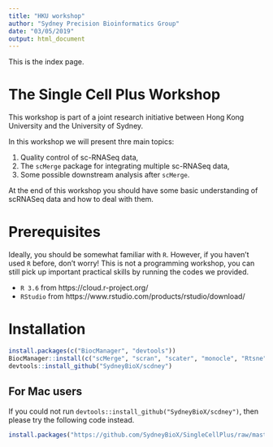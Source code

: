 ```yaml
---
title: "HKU workshop"
author: "Sydney Precision Bioinformatics Group"
date: "03/05/2019"
output: html_document
---
```


This is the index page. 


# The Single Cell Plus Workshop

This workshop is part of a joint research initiative between Hong Kong University and the University of Sydney. 


In this workshop we will present thre main topics: 

  1. Quality control of sc-RNASeq data,
  1. The `scMerge` package for integrating multiple sc-RNASeq data, 
  1. Some possible downstream analysis after `scMerge`. 


At the end of this workshop you should have some basic understanding of scRNASeq data and how to deal with them. 


# Prerequisites

Ideally, you should be somewhat familiar with `R`. However, if you haven't used `R` before, don't worry! This is not a programming workshop, you can still pick up important practical skills by running the codes we provided. 

  + `R 3.6` from https://cloud.r-project.org/ 
  + `RStudio` from https://www.rstudio.com/products/rstudio/download/
  

# Installation 

```r
install.packages(c("BiocManager", "devtools"))
BiocManager::install(c("scMerge", "scran", "scater", "monocle", "Rtsne", "DropletUtils"))
devtools::install_github("SydneyBioX/scdney")
```

## For Mac users

If you could not run `devtools::install_github("SydneyBioX/scdney")`, then please try the following code instead. 

```r
install.packages("https://github.com/SydneyBioX/SingleCellPlus/raw/master/scdney_mac_binary/scdney_0.1.2.tgz", repos = NULL)
```

